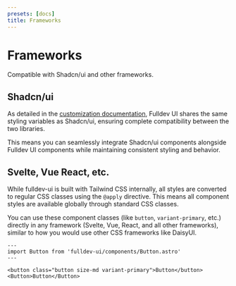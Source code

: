 ```yaml
---
presets: [docs]
title: Frameworks
---
```


# Frameworks

Compatible with Shadcn/ui and other frameworks.

## Shadcn/ui

As detailed in the [customization documentation](/overview/customization/), Fulldev UI shares the same styling variables as Shadcn/ui, ensuring complete compatibility between the two libraries.

This means you can seamlessly integrate Shadcn/ui components alongside Fulldev UI components while maintaining consistent styling and behavior.

## Svelte, Vue React, etc.

While fulldev-ui is built with Tailwind CSS internally, all styles are converted to regular CSS classes using the `@apply` directive. This means all component styles are available globally through standard CSS classes.

You can use these component classes (like `button`, `variant-primary`, etc.) directly in any framework (Svelte, Vue, React, and all other frameworks), similar to how you would use other CSS frameworks like DaisyUI.

```astro live
---
import Button from 'fulldev-ui/components/Button.astro'
---

<button class="button size-md variant-primary">Button</button>
<Button>Button</Button>
```
